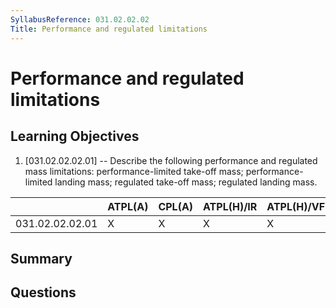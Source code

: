 ```yaml
---
SyllabusReference: 031.02.02.02
Title: Performance and regulated limitations
---
```


# Performance and regulated limitations

## Learning Objectives

1. [031.02.02.02.01] -- Describe the following performance and regulated mass
   limitations: performance-limited take-off mass; performance-limited landing
   mass; regulated take-off mass; regulated landing mass.

|                 | ATPL(A) | CPL(A) | ATPL(H)/IR | ATPL(H)/VFR | CPL(H) | IR  | CBIR(A) |
| --------------- | ------- | ------ | ---------- | ----------- | ------ | --- | ------- |
| 031.02.02.02.01 | X       | X      | X          | X           | X      |     |         |

## Summary

## Questions
